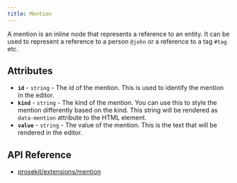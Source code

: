 ```yaml
---
title: Mention
---
```



A mention is an inline node that represents a reference to an entity. It can be used to represent a reference to a person `@john` or a reference to a tag `#tag` etc.

## Attributes

- **`id`** - `string` - The id of the mention. This is used to identify the mention in the editor.
- **`kind`** - `string` - The kind of the mention. You can use this to style the mention differently based on the kind. This string will be rendered as `data-mention` attribute to the HTML element.
- **`value`** - `string` - The value of the mention. This is the text that will be rendered in the editor.

## API Reference

- [prosekit/extensions/mention](/references/extensions/mention)
